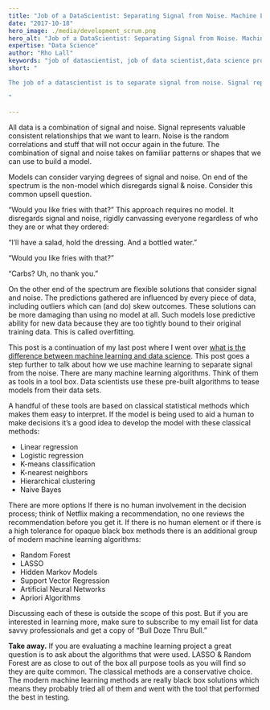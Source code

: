 ```yaml
---
title: "Job of a DataScientist: Separating Signal from Noise. Machine Learning Under the Hood"
date: "2017-10-18"
hero_image: ./media/development_scrum.png
hero_alt: "Job of a DataScientist: Separating Signal from Noise. Machine Learning Under the Hood"
expertise: "Data Science"
author: "Rho Lall"
keywords: "job of datascientist, job of data scientist,data science programming, datascientist, data driven insights, data driven storytelling, data driven solutions"
short: "

The job of a datascientist is to separate signal from noise. Signal represents valuable consistent relationships that we want to learn. Noise is the random correlations and stuff that will not occur again in the future.

"

---
```

All data is a combination of signal and noise. Signal represents valuable consistent relationships that we want to learn. Noise is the random correlations and stuff that will not occur again in the future. The combination of signal and noise takes on familiar patterns or shapes that we can use to build a model.

Models can consider varying degrees of signal and noise. On end of the spectrum is the non-model which disregards signal & noise. Consider this common upsell question.

“Would you like fries with that?” This approach requires no model. It disregards signal and noise, rigidly canvassing everyone regardless of who they are or what they ordered:

“I’ll have a salad, hold the dressing. And a bottled water.”

“Would you like fries with that?”

“Carbs? Uh, no thank you.”

On the other end of the spectrum are flexible solutions that consider signal and noise. The predictions gathered are influenced by every piece of data, including outliers which can (and do) skew outcomes. These solutions can be more damaging than using no model at all. Such models lose predictive ability for new data because they are too tightly bound to their original training data. This is called overfitting.

This post is a continuation of my last post where I went over [what is the difference between machine learning and data science](/thoughts/whats-the-difference-between-business-intelligence-and-business-analytics). This post goes a step further to talk about how we use machine learning to separate signal from the noise. There are many machine learning algorithms. Think of them as tools in a tool box. Data scientists use these pre-built algorithms to tease models from their data sets.

A handful of these tools are based on classical statistical methods which makes them easy to interpret. If the model is being used to aid a human to make decisions it’s a good idea to develop the model with these classical methods:

- Linear regression
- Logistic regression
- K-means classification
- K-nearest neighbors
- Hierarchical clustering
- Naive Bayes

There are more options If there is no human involvement in the decision process; think of Netflix making a recommendation, no one reviews the recommendation before you get it. If there is no human element or if there is a high tolerance for opaque black box methods there is an additional group of modern machine learning algorithms:

- Random Forest
- LASSO
- Hidden Markov Models
- Support Vector Regression
- Artificial Neural Networks
- Apriori Algorithms

Discussing each of these is outside the scope of this post. But if you are interested in learning more, make sure to subscribe to my email list for data savvy professionals and get a copy of “Bull Doze Thru Bull.”

**Take away.** If you are evaluating a machine learning project a great question is to ask about the algorithms that were used. LASSO & Random Forest are as close to out of the box all purpose tools as you will find so they are quite common. The classical methods are a conservative choice. The modern machine learning methods are really black box solutions which means they probably tried all of them and went with the tool that performed the best in testing.